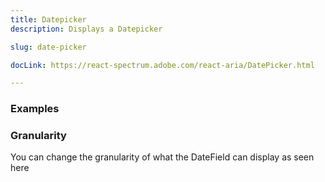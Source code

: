 ```yaml
---
title: Datepicker
description: Displays a Datepicker

slug: date-picker

docLink: https://react-spectrum.adobe.com/react-aria/DatePicker.html

---
```


<ComponentPreview name="date-picker/preview" />

### Examples

### Granularity

You can change the granularity of what the DateField can display as seen here

<ComponentPreview name="date-picker/granularity" />


